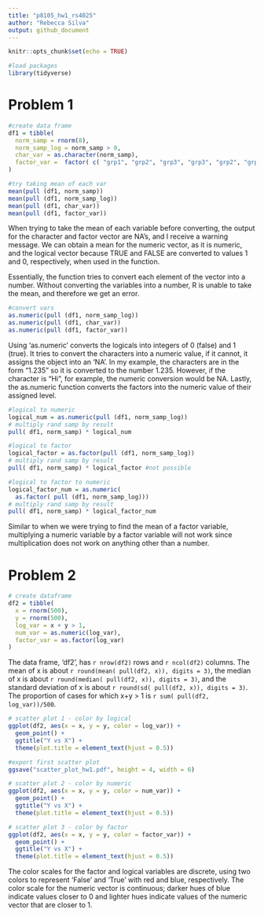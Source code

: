```yaml
---
title: "p8105_hw1_rs4025"
author: "Rebecca Silva"
output: github_document
---
```


```r
knitr::opts_chunk$set(echo = TRUE)

#load packages
library(tidyverse)
```

# Problem 1

```r
#create data frame
df1 = tibble(
  norm_samp = rnorm(8),
  norm_samp_log = norm_samp > 0,
  char_var = as.character(norm_samp), 
  factor_var =  factor( c( "grp1", "grp2", "grp3", "grp3", "grp2", "grp1", "grp2", "grp3" ))
)
```


```r
#try taking mean of each var
mean(pull (df1, norm_samp))
mean(pull (df1, norm_samp_log))
mean(pull (df1, char_var))
mean(pull (df1, factor_var))
```

When trying to take the mean of each variable before converting, the output for the character and factor vector are NA's, and I receive a warning message. We can obtain a mean for the numeric vector, as it is numeric, and the logical vector because TRUE and FALSE are converted to values 1 and 0, respectively, when used in the function. 

Essentially, the function tries to convert each element of the vector into a number. Without converting the variables into a number, R is unable to take the mean, and therefore we get an error. 

```r
#convert vars 
as.numeric(pull (df1, norm_samp_log))
as.numeric(pull (df1, char_var))
as.numeric(pull (df1, factor_var))
```

Using 'as.numeric' converts the logicals into integers of 0 (false) and 1 (true). It tries to convert the characters into a numeric value, if it cannot, it assigns the object into an 'NA'. In my example, the characters are in the form "1.235" so it is converted to the number 1.235. However, if the character is "Hi", for example, the numeric conversion would be NA. Lastly, the as.numeric function converts the factors into the numeric value of their assigned level.

```r
#logical to numeric
logical_num = as.numeric(pull (df1, norm_samp_log))
# multiply rand samp by result
pull( df1, norm_samp) * logical_num

#logical to factor
logical_factor = as.factor(pull (df1, norm_samp_log))
# multiply rand samp by result
pull( df1, norm_samp) * logical_factor #not possible

#logical to factor to numeric
logical_factor_num = as.numeric( 
  as.factor( pull (df1, norm_samp_log)))
# multiply rand samp by result
pull( df1, norm_samp) * logical_factor_num
```

Similar to when we were trying to find the mean of a factor variable, multiplying a numeric variable by a factor variable will not work since multiplication does not work on anything other than a number. 

# Problem 2

```r
# create dataframe
df2 = tibble(
  x = rnorm(500),
  y = rnorm(500),
  log_var = x + y > 1, 
  num_var = as.numeric(log_var),
  factor_var = as.factor(log_var)
)
```

The data frame, 'df2', has `r nrow(df2)` rows and `r ncol(df2)` columns. The mean of x is about `r round(mean( pull(df2, x)), digits = 3)`, the median of x is about `r round(median( pull(df2, x)), digits = 3)`, and the standard deviation of x is about `r round(sd( pull(df2, x)), digits = 3)`. The proportion of cases for which x+y > 1 is `r sum( pull(df2, log_var))/500`. 

```r
# scatter plot 1 - color by logical 
ggplot(df2, aes(x = x, y = y, color = log_var)) + 
  geom_point() + 
  ggtitle("Y vs X") +
  theme(plot.title = element_text(hjust = 0.5))

#export first scatter plot
ggsave("scatter_plot_hw1.pdf", height = 4, width = 6) 

# scatter plot 2 - color by numeric 
ggplot(df2, aes(x = x, y = y, color = num_var)) + 
  geom_point() + 
  ggtitle("Y vs X") +
  theme(plot.title = element_text(hjust = 0.5))

# scatter plot 3 - color by factor 
ggplot(df2, aes(x = x, y = y, color = factor_var)) + 
  geom_point() + 
  ggtitle("Y vs X") +
  theme(plot.title = element_text(hjust = 0.5))
```

The color scales for the factor and logical variables are discrete, using two colors to represent 'False' and 'True' with red and blue, respectively. The color scale for the numeric vector is continuous; darker hues of blue indicate values closer to 0 and lighter hues indicate values of the numeric vector that are closer to 1. 




